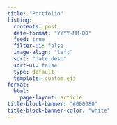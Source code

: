 ```yaml
---
title: "Portfolio"
listing:
  contents: post
  date-format: "YYYY-MM-DD"
  feed: true
  filter-ui: false
  image-align: "left"
  sort: "date desc"
  sort-ui: false
  type: default
  template: custom.ejs
format: 
  html:
    page-layout: article
title-block-banner: "#000080"
title-block-banner-color: "white"
---
```

